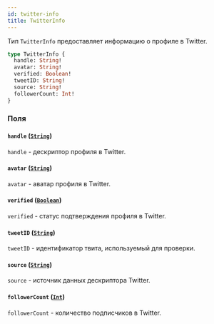 ```yaml
---
id: twitter-info
title: TwitterInfo
---
```



Тип `TwitterInfo` предоставляет информацию о профиле в Twitter.

```graphql
type TwitterInfo {
  handle: String!
  avatar: String!
  verified: Boolean!
  tweetID: String!
  source: String!
  followerCount: Int!
}
```


### Поля

#### `handle` ([`String`](/reference/scalars/string))

`handle` - дескриптор профиля в Twitter.


#### `avatar` ([`String`](/reference/scalars/string))

`avatar` - аватар профиля в Twitter.


#### `verified` ([`Boolean`](/reference/scalars/boolean))

`verified` - статус подтверждения профиля в Twitter.


#### `tweetID` ([`String`](/reference/scalars/string))

`tweetID` - идентификатор твита, используемый для проверки.


#### `source` ([`String`](/reference/scalars/string))

`source` - источник данных дескриптора Twitter.


#### `followerCount` ([`Int`](/reference/scalars/int))

`followerCount` - количество подписчиков в Twitter.




